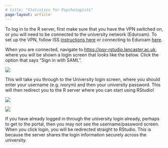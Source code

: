```yaml
---
# title: "Statistics for Psychologists"
page-layout: article
---
```


To log in to the R server, first make sure that you have the VPN switched on, or you will need to be connected to the university network (Eduroam). To set up the VPN, follow ISS [instructions here](https://portal.lancaster.ac.uk/ask/digital/services/university-it-network/vpn/) or connecting to Eduroam [here](https://portal.lancaster.ac.uk/ask/digital/services/university-it-network/wi-fi/).

When you are connected, navigate to [https://psy-rstudio.lancaster.ac.uk](https://psy-rstudio.lancaster.ac.uk), where you will be shown a login screen that looks like the below. Click the option that says "Sign in with SAML".

![](/Includes/1LoginSAML.png) <!-- says no image but it's all about the include setup -->

This will take you through to the University login screen, where you should enter your username (e.g. ivorym) and then your university password. This will then redirect you to the R server where you can start using RStudio!

![](/Includes/2LoginUser.png)

![](/Includes/3LoginPass.png)

::: {.callout-note}
If you have already logged in through the university login already, perhaps to get to the portal, then you may not see the username/password screen. When you click login, you will be redirected straight to RStudio. This is because the server shares the login information securely across the university.
:::
